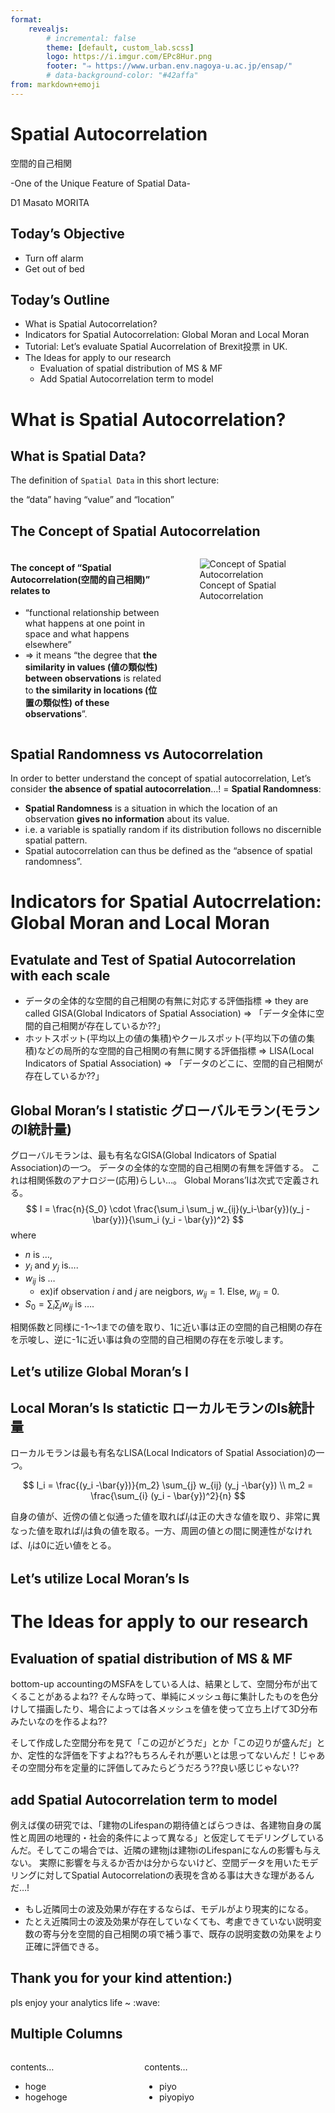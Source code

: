 ```yaml
---
format:
    revealjs:
        # incremental: false
        theme: [default, custom_lab.scss]
        logo: https://i.imgur.com/EPc8Hur.png
        footer: "⇒ https://www.urban.env.nagoya-u.ac.jp/ensap/"
        # data-background-color: "#42affa"
from: markdown+emoji
---
```


# Spatial Autocorrelation 

空間的自己相関

-One of the Unique Feature of Spatial Data-

D1 Masato MORITA

## Today's Objective

- Turn off alarm
- Get out of bed

## Today's Outline

- What is Spatial Autocorrelation?
- Indicators for Spatial Autocorrelation: Global Moran and Local Moran
- Tutorial: Let's evaluate Spatial Aucorrelation of Brexit投票 in UK.
- The Ideas for apply to our research
    - Evaluation of spatial distribution of MS & MF
    - Add Spatial Autocorrelation term to model

# What is Spatial Autocorrelation?

## What is Spatial Data?

The definition of `Spatial Data` in this short lecture:

the "data" having "value" and "location"

## The Concept of Spatial Autocorrelation

:::: {.columns}

::: {.column width="50%"}
#### The concept of "Spatial Autocorrelation(空間的自己相関)" relates to 

- "functional relationship between what happens at one point in space and what happens elsewhere"
- ⇒ it means "the degree that **the similarity in values (値の類似性) between observations** is related to **the similarity in locations (位置の類似性) of these observations**".

:::

::: {.column width="50%"}
![Concept of Spatial Autocorrelation](https://i.imgur.com/VNemQHH.png)
:::

::::

## Spatial Randomness vs Autocorrelation

In order to better understand the concept of spatial autocorrelation, Let's consider **the absence of spatial autocorrelation**...! = **Spatial Randomness**:

- **Spatial Randomness** is a situation in which the location of an observation **gives no information** about its value.
- i.e. a variable is spatially random if its distribution follows no discernible spatial pattern.
- Spatial autocorrelation can thus be defined as the “absence of spatial randomness”.

# Indicators for Spatial Autocrrelation: Global Moran and Local Moran

## Evatulate and Test of Spatial Autocorrelation with each scale

- データの全体的な空間的自己相関の有無に対応する評価指標 => they are called GISA(Global Indicators of Spatial Association) => 「データ全体に空間的自己相関が存在しているか??」
- ホットスポット(平均以上の値の集積)やクールスポット(平均以下の値の集積)などの局所的な空間的自己相関の有無に関する評価指標 => LISA(Local Indicators of Spatial Association) => 「データのどこに、空間的自己相関が存在しているか??」

## Global Moran's I statistic グローバルモラン(モランのI統計量)

グローバルモランは、最も有名なGISA(Global Indicators of Spatial Association)の一つ。
データの全体的な空間的自己相関の有無を評価する。
これは相関係数のアナロジー(応用)らしい...。
Global Morans'Iは次式で定義される。
$$
I = \frac{n}{S_0} \cdot
\frac{\sum_i \sum_j w_{ij}(y_i-\bar{y})(y_j - \bar{y})}{\sum_i (y_i - \bar{y})^2} 
$$
where 

- $n$ is ..., 
- $y_i$ and $y_j$ is....
- $w_{ij}$ is ...
    - ex)if observation $i$ and $j$ are neigbors, $w_{ij} = 1$. Else, $w_{ij} = 0$.
- $S_0 = \sum_{i} \sum_{j} w_{ij}$ is ....

相関係数と同様に-1～1までの値を取り、1に近い事は正の空間的自己相関の存在を示唆し、逆に-1に近い事は負の空間的自己相関の存在を示唆します。

## Let's utilize Global Moran's I

## Local Moran's Is statictic ローカルモランのIs統計量

ローカルモランは最も有名なLISA(Local Indicators of Spatial Association)の一つ。

$$
I_i = \frac{(y_i -\bar{y})}{m_2}
\sum_{j} w_{ij} (y_j -\bar{y})
\\
m_2 = \frac{\sum_{i} (y_i - \bar{y})^2}{n}
$$

自身の値が、近傍の値と似通った値を取れば$I_i$は正の大きな値を取り、非常に異なった値を取れば$I_i$は負の値を取る。一方、周囲の値との間に関連性がなければ、$I_i$は0に近い値をとる。

## Let's utilize Local Moran's Is

# The Ideas for apply to our research

## Evaluation of spatial distribution of MS & MF

bottom-up accountingのMSFAをしている人は、結果として、空間分布が出てくることがあるよね??
そんな時って、単純にメッシュ毎に集計したものを色分けして描画したり、場合によっては各メッシュを値を使って立ち上げて3D分布みたいなのを作るよね??

そして作成した空間分布を見て「この辺がどうだ」とか「この辺りが盛んだ」とか、定性的な評価を下すよね??もちろんそれが悪いとは思ってないんだ！じゃあその空間分布を定量的に評価してみたらどうだろう??良い感じじゃない??

## add Spatial Autocorrelation term to model

例えば僕の研究では、「建物のLifespanの期待値とばらつきは、各建物自身の属性と周囲の地理的・社会的条件によって異なる」と仮定してモデリングしているんだ。そしてこの場合では、近隣の建物jは建物iのLifespanになんの影響も与えない。
実際に影響を与えるか否かは分からないけど、空間データを用いたモデリングに対してSpatial Autocorrelationの表現を含める事は大きな理があるんだ...!

- もし近隣同士の波及効果が存在するならば、モデルがより現実的になる。
- たとえ近隣同士の波及効果が存在していなくても、考慮できていない説明変数の寄与分を空間的自己相関の項で補う事で、既存の説明変数の効果をより正確に評価できる。

## Thank you for your kind attention:)

pls enjoy your analytics life ~ :wave:



## Multiple Columns

:::: {.columns}

::: {.column width="40%"}
contents...

- hoge
- hogehoge

:::

::: {.column width="60%"}
contents...

- piyo
- piyopiyo

:::

::::

